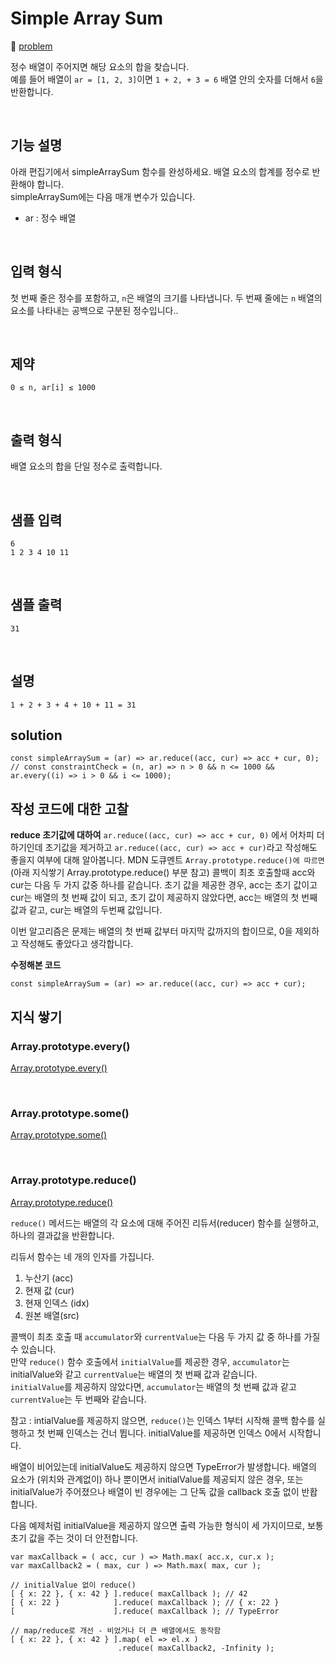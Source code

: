 # Simple Array Sum

🔗 [problem](https://www.hackerrank.com/challenges/simple-array-sum/problem?isFullScreen=true)

정수 배열이 주어지면 해당 요소의 합을 찾습니다.  
예를 들어 배열이 `ar = [1, 2, 3]`이면 `1 + 2, + 3 = 6` 배열 안의 숫자를 더해서 `6`을 반환합니다.

<br />

## 기능 설명

아래 편집기에서 simpleArraySum 함수를 완성하세요. 배열 요소의 합계를 정수로 반환해야 합니다.  
simpleArraySum에는 다음 매개 변수가 있습니다.

- ar : 정수 배열

<br />

## 입력 형식

첫 번째 줄은 정수를 포함하고, `n`은 배열의 크기를 나타냅니다.
두 번째 줄에는 `n` 배열의 요소를 나타내는 공백으로 구분된 정수입니다..

<br />

## 제약

```
0 ≤ n, ar[i] ≤ 1000
```

<br />

## 출력 형식

배열 요소의 합을 단일 정수로 출력합니다.

<br />

## 샘플 입력

```
6
1 2 3 4 10 11
```

<br />

## 샘플 출력

```
31
```

<br />

## 설명

```
1 + 2 + 3 + 4 + 10 + 11 = 31
```

## solution

```JS
const simpleArraySum = (ar) => ar.reduce((acc, cur) => acc + cur, 0);
// const constraintCheck = (n, ar) => n > 0 && n <= 1000 && ar.every((i) => i > 0 && i <= 1000);
```

## 작성 코드에 대한 고찰

**reduce 초기값에 대하여**
`ar.reduce((acc, cur) => acc + cur, 0)` 에서 어차피 더하기인데 초기값을 제거하고 `ar.reduce((acc, cur) => acc + cur)`라고 작성해도 좋을지 여부에 대해 알아봅니다.
MDN 도큐멘트 `Array.prototype.reduce()에 따르면`(아래 지식쌓기 Array.prototype.reduce() 부분 참고) 콜백이 최초 호출할때 acc와 cur는 다음 두 가지 값중 하나를 같습니다.
초기 값을 제공한 경우, acc는 초기 값이고 cur는 배열의 첫 번째 값이 되고, 초기 값이 제공하지 않았다면, acc는 배열의 첫 번째 값과 같고, cur는 배열의 두번째 값입니다.

이번 알고리즘은 문제는 배열의 첫 번째 값부터 마지막 값까지의 합이므로, 0을 제외하고 작성해도 좋았다고 생각합니다.

**수정해본 코드**

```JS
const simpleArraySum = (ar) => ar.reduce((acc, cur) => acc + cur);
```

## 지식 쌓기

### Array.prototype.every()

[Array.prototype.every()](https://developer.mozilla.org/ko/docs/Web/JavaScript/Reference/Global_Objects/Array/every)

<br />

### Array.prototype.some()

[Array.prototype.some()](https://developer.mozilla.org/ko/docs/Web/JavaScript/Reference/Global_Objects/Array/some)

<br />

### Array.prototype.reduce()

[Array.prototype.reduce()](https://developer.mozilla.org/ko/docs/Web/JavaScript/Reference/Global_Objects/Array/Reduce)

`reduce()` 메서드는 배열의 각 요소에 대해 주어진 리듀서(reducer) 함수를 실행하고, 하나의 결과값을 반환합니다.

리듀서 함수는 네 개의 인자를 가집니다.

1. 누산기 (acc)
2. 현재 값 (cur)
3. 현재 인덱스 (idx)
4. 원본 배열(src)

콜백이 최초 호출 때 `accumulator`와 `currentValue`는 다음 두 가지 값 중 하나를 가질 수 있습니다.  
만약 `reduce()` 함수 호출에서 `initialValue`를 제공한 경우, `accumulator`는 initialValue와 같고 `currentValue`는 배열의 첫 번째 값과 같습니다.  
`initialValue`를 제공하지 않았다면, `accumulator`는 배열의 첫 번째 값과 같고 `currentValue`는 두 번째와 같습니다.

참고 : intialValue를 제공하지 않으면, `reduce()`는 인덱스 1부터 시작해 콜백 함수를 실행하고 첫 번째 인덱스는 건너 뜁니다. initialValue를 제공하면 인덱스 0에서 시작합니다.

배열이 비어있는데 initialValue도 제공하지 않으면 TypeError가 발생합니다. 배열의 요소가 (위치와 관계없이) 하나 뿐이면서 initialValue를 제공되지 않은 경우, 또는 initialValue가 주어졌으나 배열이 빈 경우에는 그 단독 값을 callback 호출 없이 반홥합니다.

다음 예제처럼 initialValue을 제공하지 않으면 출력 가능한 형식이 세 가지이므로, 보통 초기 값을 주는 것이 더 안전합니다.

```JS
var maxCallback = ( acc, cur ) => Math.max( acc.x, cur.x );
var maxCallback2 = ( max, cur ) => Math.max( max, cur );

// initialValue 없이 reduce()
[ { x: 22 }, { x: 42 } ].reduce( maxCallback ); // 42
[ { x: 22 }            ].reduce( maxCallback ); // { x: 22 }
[                      ].reduce( maxCallback ); // TypeError

// map/reduce로 개선 - 비었거나 더 큰 배열에서도 동작함
[ { x: 22 }, { x: 42 } ].map( el => el.x )
                        .reduce( maxCallback2, -Infinity );
```

<br />
